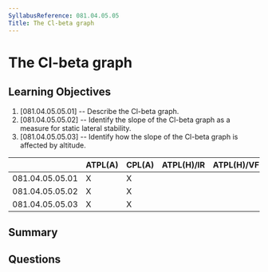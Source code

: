 ```yaml
---
SyllabusReference: 081.04.05.05
Title: The Cl-beta graph
---
```


# The Cl-beta graph

## Learning Objectives

1. [081.04.05.05.01] -- Describe the Cl-beta graph.
2. [081.04.05.05.02] -- Identify the slope of the Cl-beta graph as a measure for
   static lateral stability.
3. [081.04.05.05.03] -- Identify how the slope of the Cl-beta graph is affected
   by altitude.

|                 | ATPL(A) | CPL(A) | ATPL(H)/IR | ATPL(H)/VFR | CPL(H) | IR  | CBIR(A) |
| --------------- | ------- | ------ | ---------- | ----------- | ------ | --- | ------- |
| 081.04.05.05.01 | X       | X      |            |             |        |     |         |
| 081.04.05.05.02 | X       | X      |            |             |        |     |         |
| 081.04.05.05.03 | X       | X      |            |             |        |     |         |

## Summary

## Questions
